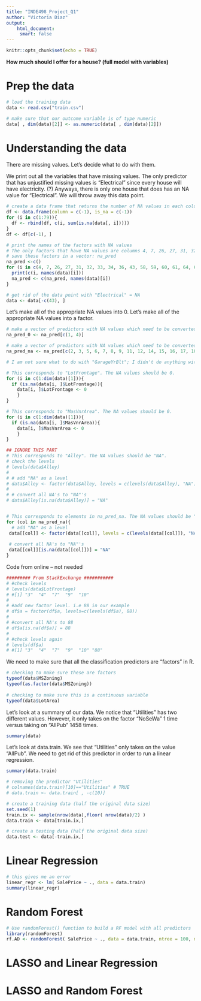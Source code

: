 ```yaml
---
title: "INDE498_Project_Q1"
author: "Victoria Diaz"
output:
    html_document: 
     smart: false
---
```


```r
knitr::opts_chunk$set(echo = TRUE)
```

**How much should I offer for a house? (full model with variables)**

# Prep the data
```r
# load the training data 
data <- read.csv("train.csv")

# make sure that our outcome variable is of type numeric 
data[ , dim(data)[2]] <- as.numeric(data[ , dim(data)[2]])
```


# Understanding the data 
There are missing values. Let's decide what to do with them.

We print out all the variables that have missing values. The only predictor that has unjustified missing values is "Electrical" since every house will have electricity. (?) Anyways, there is only one house that does has an NA value for "Electrical". We will throw away this data point.
```r
# create a data frame that returns the number of NA values in each column
df <- data.frame(column = c(-1), is_na = c(-1))
for (i in c(1:79)){ 
  df <- rbind(df, c(i, sum(is.na(data[, i])))) 
}
df <- df[c(-1), ]

# print the names of the factors with NA values
# The only factors that have NA values are columns 4, 7, 26, 27, 31, 32, 33, 34, 36, 43, 58, 59, 60, 61, 64, 65, 73, 74, 75
# save these factors in a vector: na_pred
na_pred <-c()
for (i in c(4, 7, 26, 27, 31, 32, 33, 34, 36, 43, 58, 59, 60, 61, 64, 65, 73, 74, 75)){ 
  print(c(i, names(data)[i]))
  na_pred <- c(na_pred, names(data)[i])
}

# get rid of the data point with "Electrical" = NA 
data <- data[-c(43), ]
```

Let's make all of the appropriate NA values into 0. 
Let's make all of the appropriate NA values into a factor. 
```r
# make a vector of predictors with NA values which need to be converted to 0 
na_pred_0 <- na_pred[c(1, 4)]

# make a vector of predictors with NA values which need to be converted to a factor
na_pred_na <- na_pred[c(2, 3, 5, 6, 7, 8, 9, 11, 12, 14, 15, 16, 17, 18, 19)]

# I am not sure what to do with "GarageYrBlt"; I didn't do anything with "Electricity" because I already removed that one

# This corresponds to "LotFrontage". The NA values should be 0. 
for (i in c(1:dim(data)[1])){ 
  if (is.na(data[i, ]$LotFrontage)){
    data[i, ]$LotFrontage <- 0
    }
}

# This corresponds to "MasVnrArea". The NA values should be 0. 
for (i in c(1:dim(data)[1])){ 
  if (is.na(data[i, ]$MasVnrArea)){
    data[i, ]$MasVnrArea <- 0
    }
}

## IGNORE THIS PART
# This corresponds to "Alley". The NA values should be "NA". 
# check the levels
# levels(data$Alley)
# 
# # add "NA" as a level
# data$Alley <- factor(data$Alley, levels = c(levels(data$Alley), "NA"))
# 
# # convert all NA's to "NA"'s
# data$Alley[is.na(data$Alley)] = "NA"


# This corresponds to elements in na_pred_na. The NA values should be "NA".
for (col in na_pred_na){ 
  # add "NA" as a level
 data[[col]] <- factor(data[[col]], levels = c(levels(data[[col]]), "NA"))
 
 # convert all NA's to "NA"'s
 data[[col]][is.na(data[[col]])] = "NA"
}
```


Code from online -- not needed
```r
######### From StackExchange ###########
# #check levels
# levels(data$LotFrontage)
# #[1] "3"  "4"  "7"  "9"  "10"
# 
# #add new factor level. i.e 88 in our example
# df$a = factor(df$a, levels=c(levels(df$a), 88))
# 
# #convert all NA's to 88
# df$a[is.na(df$a)] = 88
# 
# #check levels again
# levels(df$a)
# #[1] "3"  "4"  "7"  "9"  "10" "88"
```

We need to make sure that all the classification predictors are "factors" in R. 
```r
# checking to make sure these are factors
typeof(data$MSZoning)
typeof(as.factor(data$MSZoning))
  
# checking to make sure this is a continuous variable
typeof(data$LotArea)
```

Let's look at a summary of our data. We notice that "Utilities" has two different values. However, it only takes on the factor "NoSeWa" 1 time versus taking on "AllPub" 1458 times. 
```r
summary(data)
```

Let's look at data.train. We see that "Utilities" only takes on the value "AllPub". We need to get rid of this predictor in order to run a linear regression. 
```r
summary(data.train)

# removing the predictor "Utilities" 
# colnames(data.train)[10]=="Utilities" # TRUE
# data.train <- data.train[ , -c(10)]
```

```r
# create a training data (half the original data size)
set.seed(1)
train.ix <- sample(nrow(data),floor( nrow(data)/2) )
data.train <- data[train.ix,]

# create a testing data (half the original data size)
data.test <- data[-train.ix,]
```



# Linear Regression 
```r
# this gives me an error 
linear_regr <- lm( SalePrice ~ ., data = data.train)
summary(linear_regr)
```



# Random Forest
```r
# Use randomForest() function to build a RF model with all predictors
library(randomForest)
rf.AD <- randomForest( SalePrice ~ ., data = data.train, ntree = 100, nodesize = 20, mtry = 5) 
```


# LASSO and Linear Regression 



# LASSO and Random Forest



